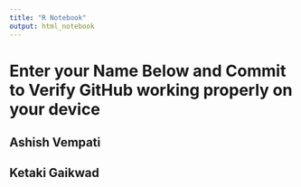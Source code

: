 ```yaml
---
title: "R Notebook"
output: html_notebook
---
```


# Enter your Name Below and Commit to Verify GitHub working properly on your device

## Ashish Vempati
## Ketaki Gaikwad